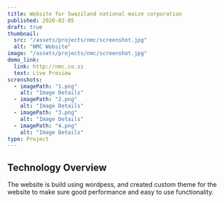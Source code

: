 ```yaml
---
title: Website for Swaziland national maize corporation
published: 2020-02-05
draft: true
thumbnail:
  src: "/assets/projects/nmc/screenshot.jpg"
  alt: "NMC Website"
image: "/assets/projects/nmc/screenshot.jpg"
demo_link:
  link: http://nmc.co.sz
  text: Live Preview
screnshots:
  - imagePath: "1.png"
    alt: "Image Details"
  - imagePath: "2.png"
    alt: "Image Details"
  - imagePath: "3.png"
    alt: "Image Details"
  - imagePath: "4.png"
    alt: "Image Details"
type: Project
---
```



## Technology Overview

The website is build using wordpess, and created custom theme for the website to make sure good performance and easy to use functionality.

<PhotoViewer
  name="v1"
  title="Screenshots"
  images={frontmatter.screnshots}
  directory="/assets/projects/nmc"
  client:only="react"
/>
